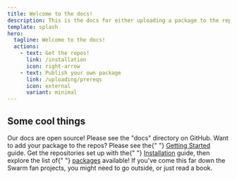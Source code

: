 ```yaml
---
title: Welcome to the docs!
description: This is the docs for either uploading a package to the repos, or using the repos to install packages.
template: splash
hero:
  tagline: Welcome to the docs!
  actions:
    - text: Get the repos!
      link: /installation
      icon: right-arrow
    - text: Publish your own package
      link: /uploading/prereqs
      icon: external
      variant: minimal
---
```



## Some cool things

<CardGrid stagger>
  <Card title="Update content" icon="pencil">
    Our docs are open source! Please see the "docs" directory on GitHub.
  </Card>
  <Card title="Add new packages" icon="add-document">
    Want to add your package to the repos? Please see the{" "}
    <a href="packaging/getting-started/">Getting Started</a> guide.
  </Card>
  <Card title="Just want some cool swarm packages?" icon="setting">
    Get the repositories set up with the{" "}
    <a href="installation/">Installation</a> guide, then explore the list of{" "}
    <a href="packages/">packages</a> available!
  </Card>
  <Card title="Read a book!" icon="open-book">
    If you've come this far down the Swarm fan projects, you might need to go
    outside, or just read a book.
  </Card>
</CardGrid>
